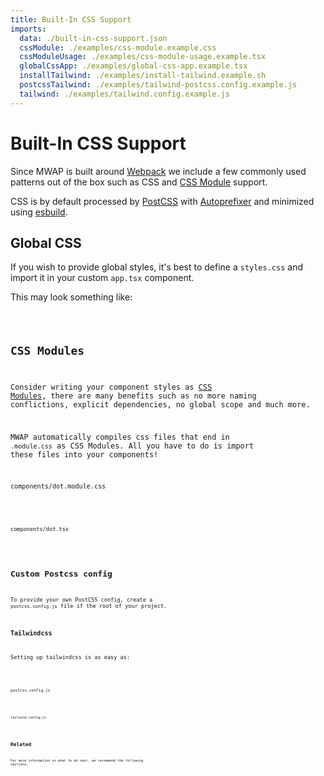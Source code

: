 ```yaml
---
title: Built-In CSS Support
imports:
  data: ./built-in-css-support.json
  cssModule: ./examples/css-module.example.css
  cssModuleUsage: ./examples/css-module-usage.example.tsx
  globalCssApp: ./examples/global-css-app.example.tsx
  installTailwind: ./examples/install-tailwind.example.sh
  postcssTailwind: ./examples/tailwind-postcss.config.example.js
  tailwind: ./examples/tailwind.config.example.js
---
```


# Built-In CSS Support

Since MWAP is built around [Webpack](https://webpack.js.org) we include a few commonly used patterns out of the box such as CSS and [CSS Module](https://github.com/css-modules/css-modules#readme) support.

CSS is by default processed by [PostCSS](https://www.npmjs.com/package/postcss) with [Autoprefixer](https://www.npmjs.com/package/autoprefixer) and minimized using [esbuild](https://esbuild.github.io/).

## Global CSS

If you wish to provide global styles, it's best to define a `styles.css` and import it in your custom `app.tsx` component.

This may look something like:

<Code code={globalCssApp} />

## CSS Modules

Consider writing your component styles as [CSS Modules](https://github.com/css-modules/css-modules#readme), there are many benefits such as no more naming conflictions, explicit dependencies, no global scope and much more.

MWAP automatically compiles css files that end in `.module.css` as CSS Modules. All you have to do is import these files into your components!

`components/dot.module.css`

<Code language="css" code={cssModule} />

`components/dot.tsx`

<Code code={cssModuleUsage} />

## Custom Postcss config

To provide your own PostCSS config, create a `postcss.config.js` file if the root of your project.

### Tailwindcss

Setting up tailwindcss is as easy as:

<Code language="git" code={installTailwind} />

`postcss.config.js`

<Code language="js" code={postcssTailwind} />

`tailwind.config.js`

<Code language="js" code={tailwind} />

## Related

For more information on what to do next, we recommend the following sections:

<ComponentsRenderer components={data.components} />
